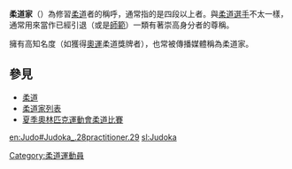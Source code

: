 '''柔道家'''（{{lang|ja|じゅうどうか}}）為修習[[柔道|柔道]]者的稱呼，通常指的是四段以上者。與[[柔道選手|柔道選手]]不太一樣，通常用來當作已經引退（或是[[師範|師範]]）一類有著崇高身分者的尊稱。

擁有高知名度（如獲得[[奧林匹克運動會|奧運]]柔道獎牌者），也常被傳播媒體稱為柔道家。

==參見==
*[[柔道|柔道]]
*[[柔道家列表|柔道家列表]]
*[[夏季奧林匹克運動會柔道比賽|夏季奧林匹克運動會柔道比賽]]


[[Category:柔道運動員|Category:柔道運動員]]

[[en:Judo#Judoka_.28practitioner.29|en:Judo#Judoka_.28practitioner.29]]
[[sl:Judoka|sl:Judoka]]